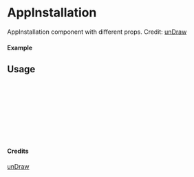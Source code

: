 
<Meta of={AppInstallation} title="unDraw/AppInstallation" />

# AppInstallation

AppInstallation component with different props.
Credit: [unDraw](https://undraw.co/illustrations)

#### Example

<Canvas of={AppInstallation.Primary} />

## Usage

```ts
import { AppInstallation } from "yadl-ui";

const Example = () => {
  return (
      <AppInstallation />
  );
};

export default Example;
```

#### Credits
[unDraw](https://undraw.co/illustrations)
